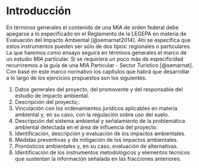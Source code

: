 # Introducción

En términos generales el contenido de una MIA de orden federal debe
apegarse a lo especificado en el Reglamento de la LEGEPA en materia de
Evaluación del Impacto Ambiental [@semarnat2014]. Ahí se especifica que
estos instrumentos pueden ser sólo de dos tipos: regionales o
particulares. La que haremos como ensayo seguirá en términos generales
el marco de un estudio *MIA* particular. Si se requiriera un poco más de
especificidad recurriremos a la guía de una MIA Particular - Sector
Turístico [@semarnat]. Con base en este marco normativo los capítulos
que habrá que desarrollar a lo largo de los ejercicios propuestos son
los siguientes.

::: lista-romana
1.  Datos generales del proyecto, del promovente y del responsable del
    estudio de impacto ambiental.
2.  Descripción del proyecto;.
3.  Vinculación con los ordenamientos jurídicos aplicables en materia
    ambiental y, en su caso, con la regulación sobre uso del suelo.
4.  Descripción del sistema ambiental y señalamiento de la problemática
    ambiental detectada en el área de influencia del proyecto.
5.  Identificación, descripción y evaluación de los impactos
    ambientales.
6.  Medidas preventivas y de mitigación de los impactos ambientales.
7.  Pronósticos ambientales y, en su caso, evaluación de alternativas.
8.  Identificación de los instrumentos metodológicos y elementos
    técnicos que sustentan la información señalada en las fracciones
    anteriores.
:::
